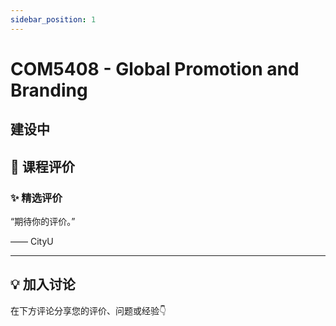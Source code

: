 ```yaml
---
sidebar_position: 1
---
```



# COM5408 - Global Promotion and Branding

## 建设中

## **💬 课程评价**

### ✨ **精选评价**
<div className={commentStyles.commentBox}>
    <p className={commentStyles.commentText}>
        “期待你的评价。”
    </p>
    <p className={commentStyles.commentAuthor}>—— CityU</p>
</div>

---

## **💡 加入讨论**

在下方评论分享您的评价、问题或经验👇
<Utterances />
